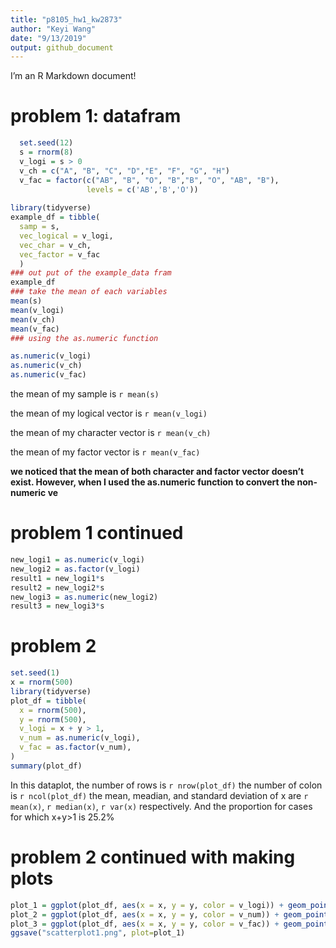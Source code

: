 ```yaml
---
title: "p8105_hw1_kw2873"
author: "Keyi Wang"
date: "9/13/2019"
output: github_document
---
```


I'm an R Markdown document! 

# problem 1: datafram


```r
  set.seed(12)
  s = rnorm(8)
  v_logi = s > 0
  v_ch = c("A", "B", "C", "D","E", "F", "G", "H")
  v_fac = factor(c("AB", "B", "O", "B","B", "O", "AB", "B"),
                 levels = c('AB','B','O'))
  
library(tidyverse)
example_df = tibble(
  samp = s,
  vec_logical = v_logi,
  vec_char = v_ch,
  vec_factor = v_fac
  )
### out put of the example_data fram
example_df
### take the mean of each variables
mean(s)
mean(v_logi)
mean(v_ch)
mean(v_fac)
### using the as.numeric function

as.numeric(v_logi)
as.numeric(v_ch)
as.numeric(v_fac)
```
the mean of my sample is `r mean(s)`

the mean of my logical vector is `r mean(v_logi)`

the mean of my character vector is `r mean(v_ch)`

the mean of my factor vector is `r mean(v_fac)`

**we noticed that the mean of both character  and factor vector
doesn't exist. However, when I used the as.numeric function to 
convert the non-numeric ve **


# problem 1 continued 
```r
new_logi1 = as.numeric(v_logi)
new_logi2 = as.factor(v_logi)
result1 = new_logi1*s
result2 = new_logi2*s
new_logi3 = as.numeric(new_logi2)
result3 = new_logi3*s
```

# problem 2
```r
set.seed(1)
x = rnorm(500)
library(tidyverse)
plot_df = tibble(
  x = rnorm(500),
  y = rnorm(500),
  v_logi = x + y > 1,
  v_num = as.numeric(v_logi),
  v_fac = as.factor(v_num),
)
summary(plot_df)
```
In this dataplot, the number of rows is `r nrow(plot_df)`
the number of colon is `r ncol(plot_df)` 
the mean, meadian, and standard deviation of x are
`r mean(x)`, `r median(x)`, `r var(x)` respectively.
And the proportion for cases for which x+y>1 is 25.2% 

# problem 2 continued with making plots
```r
plot_1 = ggplot(plot_df, aes(x = x, y = y, color = v_logi)) + geom_point()
plot_2 = ggplot(plot_df, aes(x = x, y = y, color = v_num)) + geom_point()
plot_3 = ggplot(plot_df, aes(x = x, y = y, color = v_fac)) + geom_point()
ggsave("scatterplot1.png", plot=plot_1)
```




